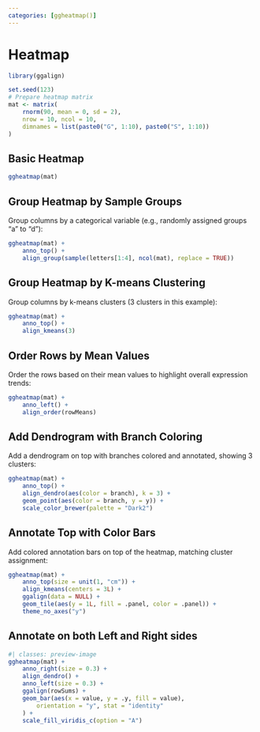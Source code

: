 ```yaml
---
categories: [ggheatmap()]
---
```


# Heatmap

```r
library(ggalign)
```

```r
set.seed(123)
# Prepare heatmap matrix
mat <- matrix(
    rnorm(90, mean = 0, sd = 2),
    nrow = 10, ncol = 10,
    dimnames = list(paste0("G", 1:10), paste0("S", 1:10))
)
```

## Basic Heatmap
```r
ggheatmap(mat)
```

## Group Heatmap by Sample Groups
Group columns by a categorical variable (e.g., randomly assigned groups "a" to "d"):
```r
ggheatmap(mat) +
    anno_top() +
    align_group(sample(letters[1:4], ncol(mat), replace = TRUE))
```

## Group Heatmap by K-means Clustering
Group columns by k-means clusters (3 clusters in this example):
```r
ggheatmap(mat) +
    anno_top() +
    align_kmeans(3)
```

## Order Rows by Mean Values
Order the rows based on their mean values to highlight overall expression trends:
```r
ggheatmap(mat) +
    anno_left() +
    align_order(rowMeans)
```

## Add Dendrogram with Branch Coloring
Add a dendrogram on top with branches colored and annotated, showing 3 clusters:
```r
ggheatmap(mat) +
    anno_top() +
    align_dendro(aes(color = branch), k = 3) +
    geom_point(aes(color = branch, y = y)) +
    scale_color_brewer(palette = "Dark2")
```

## Annotate Top with Color Bars
Add colored annotation bars on top of the heatmap, matching cluster assignment:
```r
ggheatmap(mat) +
    anno_top(size = unit(1, "cm")) +
    align_kmeans(centers = 3L) +
    ggalign(data = NULL) +
    geom_tile(aes(y = 1L, fill = .panel, color = .panel)) +
    theme_no_axes("y")
```

## Annotate on both Left and Right sides
```r
#| classes: preview-image
ggheatmap(mat) +
    anno_right(size = 0.3) +
    align_dendro() +
    anno_left(size = 0.3) +
    ggalign(rowSums) +
    geom_bar(aes(x = value, y = .y, fill = value),
        orientation = "y", stat = "identity"
    ) +
    scale_fill_viridis_c(option = "A")
```
